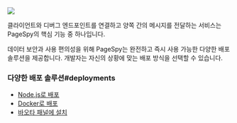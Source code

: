
<img src={ApiImg} />

클라이언트와 디버그 엔드포인트를 연결하고 양쪽 간의 메시지를 전달하는 서비스는 PageSpy의 핵심 기능 중 하나입니다.

데이터 보안과 사용 편의성을 위해 PageSpy는 완전하고 즉시 사용 가능한 다양한 배포 솔루션을 제공합니다. 개발자는 자신의 상황에 맞는 배포 방식을 선택할 수 있습니다.

### 다양한 배포 솔루션#deployments

- [Node.js로 배포](./deploy-with-node)
- [Docker로 배포](./deploy-with-docker)
- [바오타 패널에 설치](./deploy-with-bt)